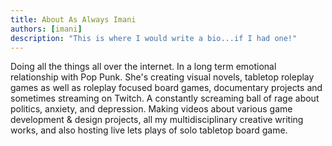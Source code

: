 ```yaml
---
title: About As Always Imani
authors: [imani]
description: "This is where I would write a bio...if I had one!"
---
```


Doing all the things all over the internet. In a long term emotional relationship with Pop Punk. She's creating visual novels, tabletop roleplay games as well as roleplay focused board games, documentary projects and sometimes streaming on Twitch. A constantly screaming ball of rage about politics, anxiety, and depression. Making videos about various game development & design projects, all my multidisciplinary creative writing works, and also hosting live lets plays of solo tabletop board game.